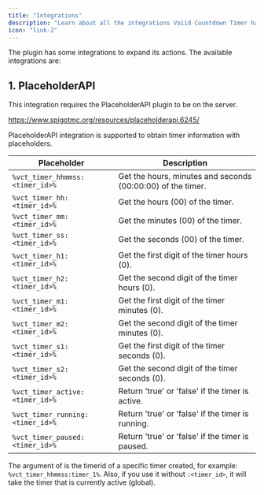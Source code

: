 ```yaml
---
title: "Integrations"
description: "Learn about all the integrations Voiid Countdown Timer has to expand its actions"
icon: "link-2"
---
```


The plugin has some integrations to expand its actions. The available integrations are:

## 1. PlaceholderAPI

<Note>
  This integration requires the PlaceholderAPI plugin to be on the server.

  https://www.spigotmc.org/resources/placeholderapi.6245/
</Note>

PlaceholderAPI integration is supported to obtain timer information with placeholders.

| Placeholder                      | Description                                                 |
| -------------------------------- | ----------------------------------------------------------- |
| `%vct_timer_hhmmss:<timer_id>%`  | Get the hours, minutes and seconds (00:00:00) of the timer. |
| `%vct_timer_hh:<timer_id>%`      | Get the hours (00) of the timer.                            |
| `%vct_timer_mm:<timer_id>%`      | Get the minutes (00) of the timer.                          |
| `%vct_timer_ss:<timer_id>%`      | Get the seconds (00) of the timer.                          |
| `%vct_timer_h1:<timer_id>%`      | Get the first digit of the timer hours (0).                 |
| `%vct_timer_h2:<timer_id>%`      | Get the second digit of the timer hours (0).                |
| `%vct_timer_m1:<timer_id>%`      | Get the first digit of the timer minutes (0).               |
| `%vct_timer_m2:<timer_id>%`      | Get the second digit of the timer minutes (0).              |
| `%vct_timer_s1:<timer_id>%`      | Get the first digit of the timer seconds (0).               |
| `%vct_timer_s2:<timer_id>%`      | Get the second digit of the timer seconds (0).              |
| `%vct_timer_active:<timer_id>%`  | Return 'true' or 'false' if the timer is active.            |
| `%vct_timer_running:<timer_id>%` | Return 'true' or 'false' if the timer is running.           |
| `%vct_timer_paused:<timer_id>%`  | Return 'true' or 'false' if the timer is paused.            |

The argument of is the timerid of a specific timer created, for example: `%vct_timer_hhmmss:timer_1%`. Also, if you use it without `:<timer_id>`, it will take the timer that is currently active (global).